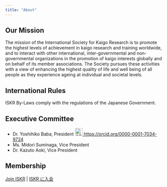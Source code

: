 ```yaml
---
title: "About"
---
```


## Our Mission

The mission of the International Society for Kaigo Research is to promote the highest levels of achievement in kaigo research and training worldwide, and to interact with other international, inter-governmental and non-governmental organizations in the promotion of kaigo interests globally and on behalf of its member associations. The Society pursues these activities with a view of enhancing the highest quality of life and well being of all people as they experience ageing at individual and societal levels.

## International Rules

ISKR By-Laws comply with the regulations of the Japanese Government.

## Executive Committee

- Dr. Yoshihiko Baba, President <a href="https://orcid.org/0000-0001-7034-9724" aria-label="View ORCID record"><img src="orcid.svg" width=24 height=24 alt="ORCID iD"/> https://orcid.org/0000-0001-7034-9724</a>
- Ms. Midori Suminaga, Vice President
- Dr. Kazuto Aoki, Vice President

## Membership

[Join ISKR](https://gkb.jp/s/iskr/application) | [ISKR に入会](https://gkb.jp/s/iskr/application)